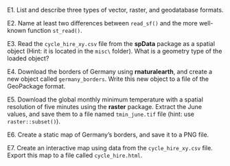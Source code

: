 
E1. List and describe three types of vector, raster, and geodatabase formats.

E2. Name at least two differences between `read_sf()` and the more well-known function `st_read()`.

E3. Read the `cycle_hire_xy.csv` file from the **spData** package as a spatial object (Hint: it is located in the `misc\` folder).
What is a geometry type of the loaded object? 

E4. Download the borders of Germany using **rnaturalearth**, and create a new object called `germany_borders`.
Write this new object to a file of the GeoPackage format.

E5. Download the global monthly minimum temperature with a spatial resolution of five minutes using the **raster** package.
Extract the June values, and save them to a file named `tmin_june.tif` file (hint: use `raster::subset()`).

E6. Create a static map of Germany's borders, and save it to a PNG file.

E7. Create an interactive map using data from the `cycle_hire_xy.csv` file. 
Export this map to a file called `cycle_hire.html`.
